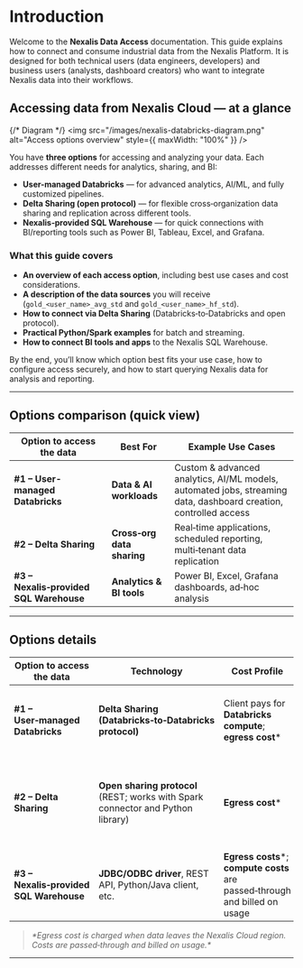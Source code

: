 # Introduction

Welcome to the **Nexalis Data Access** documentation. This guide explains how to connect and consume industrial data from the Nexalis Platform. It is designed for both technical users (data engineers, developers) and business users (analysts, dashboard creators) who want to integrate Nexalis data into their workflows.

## Accessing data from Nexalis Cloud — at a glance

{/* Diagram */}
<img src="/images/nexalis-databricks-diagram.png" alt="Access options overview" style={{ maxWidth: "100%" }} />

You have **three options** for accessing and analyzing your data. Each addresses different needs for analytics, sharing, and BI:

- **User-managed Databricks** — for advanced analytics, AI/ML, and fully customized pipelines.  
- **Delta Sharing (open protocol)** — for flexible cross‑organization data sharing and replication across different tools.  
- **Nexalis‑provided SQL Warehouse** — for quick connections with BI/reporting tools such as Power BI, Tableau, Excel, and Grafana.

### What this guide covers

- **An overview of each access option**, including best use cases and cost considerations.  
- **A description of the data sources** you will receive (`gold_<user_name>_avg_std` and `gold_<user_name>_hf_std`).
- **How to connect via Delta Sharing** (Databricks‑to‑Databricks and open protocol).  
- **Practical Python/Spark examples** for batch and streaming.  
- **How to connect BI tools and apps** to the Nexalis SQL Warehouse.

By the end, you’ll know which option best fits your use case, how to configure access securely, and how to start querying Nexalis data for analysis and reporting.

---

## Options comparison (quick view)

| **Option to access the data** | **Best For** | **Example Use Cases** |
|---|---|---|
| **#1 – User-managed Databricks** | **Data & AI workloads** | Custom & advanced analytics, AI/ML models, automated jobs, streaming data, dashboard creation, controlled access |
| **#2 – Delta Sharing** | **Cross‑org data sharing** | Real‑time applications, scheduled reporting, multi‑tenant data replication |
| **#3 – Nexalis‑provided SQL Warehouse** | **Analytics & BI tools** | Power BI, Excel, Grafana dashboards, ad‑hoc analysis |

---

## Options details

| **Option to access the data** | **Technology** | **Cost Profile** | **Data Handling** | **Notes** |
|---|---|---|---|---|
| **#1 – User‑managed Databricks** | **Delta Sharing (Databricks‑to‑Databricks protocol)** | Client pays for **Databricks compute**; **egress cost*** | Data is **accessed directly** in client’s Databricks account | If you bring your own Databricks infra, **everything is possible** |
| **#2 – Delta Sharing** | **Open sharing protocol** (REST; works with Spark connector and Python library) | **Egress cost*** | Data is **downloaded & replicated** | **Best for data pipelines, replication, or sharing with external systems** |
| **#3 – Nexalis‑provided SQL Warehouse** | **JDBC/ODBC driver**, REST API, Python/Java client, etc. | **Egress costs***; **compute costs** are passed‑through and billed on usage | Data is **queried in place** | **Optimized for BI/reporting; integrates easily** |
> _\*Egress cost is charged when data leaves the Nexalis Cloud region. Costs are passed‑through and billed on usage.*_
---